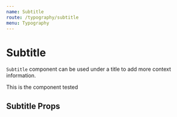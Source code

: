 ```yaml
---
name: Subtitle
route: /typography/subtitle
menu: Typography
---
```





# Subtitle

`Subtitle` component can be used under a title to add more context information.

<Playground>
    <div className="storybook-container">
        <Title>This will have a subtitle</Title>
        <Subtitle>This is the component tested</Subtitle>
        <Lorem />
    </div>
</Playground>

## Subtitle Props

<Props of={Subtitle} />

